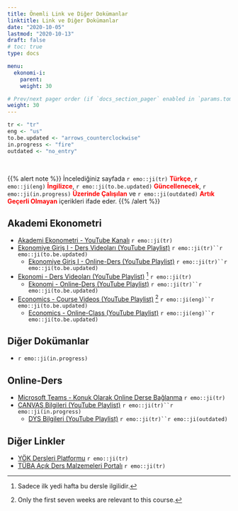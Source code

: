 ```yaml
---
title: Önemli Link ve Diğer Dokümanlar
linktitle: Link ve Diğer Dokümanlar
date: "2020-10-05"
lastmod: "2020-10-13"
draft: false
# toc: true
type: docs

menu:
  ekonomi-i:
    parent: 
    weight: 30

# Prev/next pager order (if `docs_section_pager` enabled in `params.toml`)
weight: 30
---
```


```r
tr <- "tr"
eng <- "us"
to.be.updated <- "arrows_counterclockwise"
in.progress <- "fire"
outdated <- "no_entry"
```

<br>

{{% alert note %}}
İncelediğiniz sayfada `r emo::ji(tr)` <font color="red">**Türkçe**</font>, `r emo::ji(eng)` <font color="red">**İngilizce**</font>, `r emo::ji(to.be.updated)` <font color="red">**Güncellenecek**</font>, `r emo::ji(in.progress)` <font color="red">**Üzerinde Çalışılan**</font> ve `r emo::ji(outdated)` <font color="red">**Artık Geçerli Olmayan**</font> içerikleri ifade eder.
{{% /alert %}}

## Akademi Ekonometri
- [Akademi Ekonometri - YouTube Kanalı](https://www.youtube.com/c/AkademiEkonometri) `r emo::ji(tr)`
- [Ekonomiye Giriş I - Ders Videoları (YouTube Playlist)](https://www.youtube.com/playlist?list=PLGdlUqXbpitlq2gXhN8biIYvYR4cyJPYY) `r emo::ji(tr)``r emo::ji(to.be.updated)`
    + [Ekonomiye Giriş I - Online-Ders (YouTube Playlist)](https://www.youtube.com/playlist?list=PLGdlUqXbpitk1pV06IkB0XzLXldjhRfUs) `r emo::ji(tr)``r emo::ji(to.be.updated)`
- [Ekonomi - Ders Videoları (YouTube Playlist)](https://www.youtube.com/playlist?list=PLGdlUqXbpitn_vnaxzj2qx18n5f4P7qch) [^1] `r emo::ji(tr)`
    + [Ekonomi - Online-Ders (YouTube Playlist)](https://www.youtube.com/playlist?list=PLGdlUqXbpitl0xLk-Ms8skA_uAHTS9H-f) `r emo::ji(tr)``r emo::ji(to.be.updated)`
- [Economics - Course Videos (YouTube Playlist)](https://www.youtube.com/playlist?list=PLGdlUqXbpitlXmYoB4LUc2dnnI1OPAhHg) [^2] `r emo::ji(eng)``r emo::ji(to.be.updated)`
    + [Economics - Online-Class (YouTube Playlist)](https://www.youtube.com/playlist?list=PLGdlUqXbpitnP7rJTS--Dc1SKhFw7YZYU) `r emo::ji(eng)``r emo::ji(to.be.updated)`

## Diğer Dokümanlar
- `r emo::ji(in.progress)`

## Online-Ders
- [Microsoft Teams - Konuk Olarak Online Derse Bağlanma](https://www.youtube.com/watch?v=dP1UaNDRJxY&list=PLGdlUqXbpitlLsjTiK61hgnvcf4SnNoit&index=1) `r emo::ji(tr)`
- [CANVAS Bilgileri (YouTube Playlist)](https://www.youtube.com/playlist?list=PLGdlUqXbpitlVeoJ4snHehOPvoB-7T0ar) `r emo::ji(tr)``r emo::ji(in.progress)`
    - [DYS Bilgileri (YouTube Playlist)](https://www.youtube.com/playlist?list=PLGdlUqXbpitnUtMAi-Xi-q79LA4lG0Bbe) `r emo::ji(tr)``r emo::ji(outdated)`

## Diğer Linkler
- [YÖK Dersleri Platformu](https://yokdersleri.yok.gov.tr/) `r emo::ji(tr)`
- [TÜBA Açık Ders Malzemeleri Portalı](https://acikders.tuba.gov.tr/) `r emo::ji(tr)`

[^1]: Sadece ilk yedi hafta bu dersle ilgilidir.
[^2]: Only the first seven weeks are relevant to this course.
